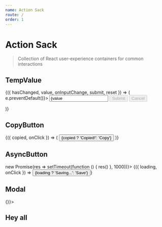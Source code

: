 ```yaml
---
name: Action Sack
route: /
order: 1
---
```


# Action Sack
> Collection of React user-experience containers for common interactions

## TempValue


<Playground>
  <TempValue initialValue="Mike">
    {({ hasChanged, value, onInputChange, submit, reset }) => (
      <form onSubmit={e => e.preventDefault()}>
        <input value={value || ''} onChange={onInputChange} />
        <button
          style={{ cursor: hasChanged ? 'pointer' : 'not-allowed'}}
          disabled={!hasChanged}
          onClick={submit}
        >
            Submit
        </button>
        <button
          style={{ cursor: hasChanged ? 'pointer' : 'not-allowed'}}
          disabled={!hasChanged}
          onClick={reset}
        >
          Cancel
        </button>
      </form>
    )}
  </TempValue>
</Playground>

## CopyButton


<Playground>
  <CopyButton text="Copied!">
    {({ copied, onClick }) => (
      <button onClick={onClick}>{copied ? 'Copied!': 'Copy'}</button>
    )}
  </CopyButton>
</Playground>

## AsyncButton


<Playground>
  <AsyncButton onClick={() => new Promise(res => setTimeout(function () { res() }, 1000))}>
    {({ loading, onClick }) => <button onClick={onClick}>{loading ? 'Saving...': 'Save'}</button>}
  </AsyncButton>
</Playground>


## Modal

<Playground>
  <Modal open={true} onClickAway={() => {}}>
    <div>
      <h2>Hey all</h2>
    </div>
  </Modal>
</Playground>
